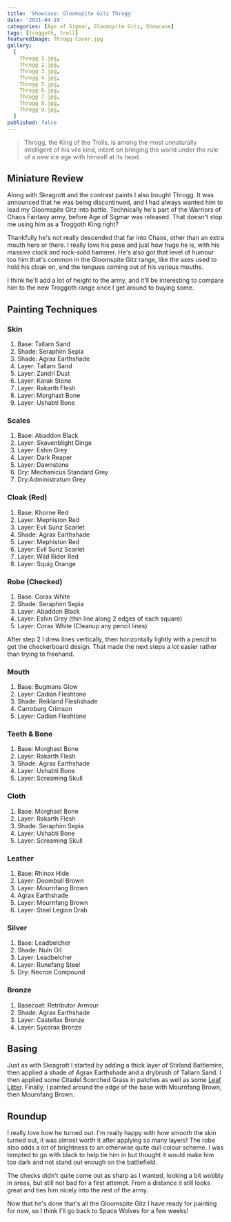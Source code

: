 ```yaml
---
title: 'Showcase: Gloomspite Gitz Throgg'
date: '2021-04-19'
categories: [Age of Sigmar, Gloomspite Gitz, Showcase]
tags: [troggoth, troll]
featuredImage: Throgg Cover.jpg
gallery:
  [
    Throgg 1.jpg,
    Throgg 2.jpg,
    Throgg 3.jpg,
    Throgg 4.jpg,
    Throgg 5.jpg,
    Throgg 6.jpg,
    Throgg 7.jpg,
    Throgg 8.jpg,
    Throgg 9.jpg,
  ]
published: false
---
```

> Throgg, the King of the Trolls, is among the most unnaturally intelligent of his vile kind, intent on bringing the
> world under the rule of a new ice age with himself at its head.

## Miniature Review

Along with Skragrott and the contrast paints I also bought Throgg. It was announced that he was being discontinued, and
I had always wanted him to lead my Gloomspite Gitz into battle. Technically he's part of the Warriors of Chaos Fantasy
army, before Age of Sigmar was released. That doesn't stop me using him as a Troggoth King right?

Thankfully he's not really descended that far into Chaos, other than an extra mouth here or there. I really love his
pose and just how huge he is, with his massive clock and rock-solid hammer. He's also got that level of humour too him
that's common in the Gloomspite Gitz range, like the axes used to hold his cloak on, and the tongues coming out of his
various mouths.

I think he'll add a lot of height to the army, and it'll be interesting to compare him to the new Troggoth range once
I get around to buying some.

## Painting Techniques

### Skin
1. Base: Tallarn Sand
2. Shade: Seraphim Sepia
3. Shade: Agrax Earthshade
4. Layer: Tallarn Sand
5. Layer: Zandri Dust
6. Layer: Karak Stone
7. Layer: Rakarth Flesh
8. Layer: Morghast Bone
9. Layer: Ushabti Bone

### Scales
1. Base: Abaddon Black
2. Layer: Skavenblight Dinge
3. Layer: Eshin Grey
4. Layer: Dark Reaper
5. Layer: Dawnstone
6. Dry: Mechanicus Standard Grey
7. Dry:Administratum Grey

### Cloak (Red)
1. Base: Khorne Red
2. Layer: Mephiston Red
3. Layer: Evil Sunz Scarlet
4. Shade: Agrax Earthshade
5. Layer: Mephiston Red
6. Layer: Evil Sunz Scarlet
7. Layer: Wild Rider Red
8. Layer: Squig Orange

### Robe (Checked)
1. Base: Corax White
2. Shade: Seraphim Sepia
3. Layer: Abaddon Black
4. Layer: Eshin Grey (thin line along 2 edges of each square)
5. Layer: Corax White (Cleanup any pencil lines)

After step 2 I drew lines vertically, then horizontally lightly with a pencil to get the checkerboard design. That
made the next steps a lot easier rather than trying to freehand.

### Mouth
1. Base: Bugmans Glow
2. Layer: Cadian Fleshtone
3. Shade: Reikland Fleshshade
4. Carroburg Crimson
5. Layer: Cadian Fleshtone

### Teeth & Bone
1. Base: Morghast Bone
2. Layer: Rakarth Flesh
3. Shade: Agrax Earthshade
4. Layer: Ushabti Bone
5. Layer: Screaming Skull

### Cloth
1. Base: Morghast Bone
2. Layer: Rakarth Flesh
3. Shade: Seraphim Sepia
4. Layer: Ushabti Bone
5. Layer: Screaming Skull

### Leather
1. Base: Rhinox Hide
2. Layer: Doombull Brown
3. Layer: Mournfang Brown
4. Agrax Earthshade
5. Layer: Mournfang Brown
6. Layer: Steel Legion Drab

### Silver
1. Base: Leadbelcher
2. Shade: Nuln Oil
3. Layer: Leadbelcher
4. Layer: Runefang Steel
5. Dry: Necron Compound

### Bronze
1. Basecoat: Retributor Armour
2. Shade: Agrax Earthshade
3. Layer: Castellax Bronze
4. Layer: Sycorax Bronze

## Basing
Just as with Skragrott I started by adding a thick layer of Stirland Battlemire, then applied a shade of
Agrax Earthshade and a drybrush of Tallarn Sand. I then applied some Citadel Scorched Grass in patches as well as some
[Leaf Litter](http://www.greenstuffworld.com/en/model-leaves/277-leaf-scatter-litter-natural-leaves.html). Finally, I
painted around the edge of the base with Mournfang Brown, then Mournfang Brown.

## Roundup

I really love how he turned out. I'm really happy with how smooth the skin turned out, it was almost worth it after
applying so many layers! The robe also adds a lot of brightness to an otherwise quite dull colour scheme. I was tempted
to go with black to help tie him in but thought it would make him too dark and not stand out enough on the battlefield.

The checks didn't quite come out as sharp as I wanted, looking a bit wobbly in areas, but still not bad for a first
attempt. From a distance it still looks great and ties him nicely into the rest of the army.

Now that he's done that's all the Gloomspite Gitz I have ready for painting for now, so I think I'll go back to Space
Wolves for a few weeks!
